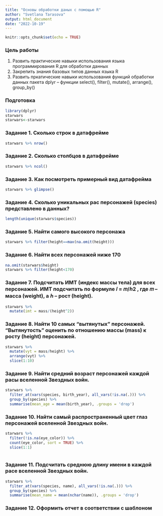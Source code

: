 ```yaml
---
title: "Основы обработки даных с помощью R"
author: "Svetlana Tarasova"
output: html_document
date: "2022-10-19"
---
```


```r
knitr::opts_chunk$set(echo = TRUE)
```
### Цель работы

1. Развить практические навыки использования языка программирования R для обработки данных
2. Закрепить знания базовых типов данных языка R
3. Развить пркатические навыки использования функций обработки данных пакета dplyr – функции
select(), filter(), mutate(), arrange(), group_by()


### Подготовка


```r
library(dplyr)
starwars
starwars<-starwars
```

### Задание 1. Сколько строк в датафрейме

```r
starwars %>% nrow()
```


### Задание 2. Сколько столбцов в датафрейме

```r
starwars %>% ncol()
```

### Задание 3. Как посмотреть примерный вид датафрейма

```r
starwars %>% glimpse()
```

### Задание 4. Сколько уникальных рас персонажей (species) представлено в данных?

```r
length(unique(starwars$species))
```

### Задание 5. Найти самого высокого персонажа

```r
starwars %>% filter(height==max(na.omit(height)))
```

### Задание 6. Найти всех персонажей ниже 170

```r
na.omit(starwars$height)
starwars %>% filter(height<170)
```

### Задание 7. Подсчитать ИМТ (индекс массы тела) для всех персонажей. ИМТ подсчитать по формуле 𝐼 = 𝑚/ℎ2 , где 𝑚 – масса (weight), а ℎ – рост (height).

```r
starwars %>% 
  mutate(imt = mass/(height^2))
```

### Задание 8. Найти 10 самых “вытянутых” персонажей. “Вытянутость” оценить по отношению массы (mass) к росту (height) персонажей.

```r
starwars %>% 
  mutate(vyt = mass/height) %>%
  arrange(vyt) %>% 
  slice(1:10)
```

### Задание 9. Найти средний возраст персонажей каждой расы вселенной Звездных войн.

```r
starwars %>% 
  filter_at(vars(species, birth_year), all_vars(!is.na(.))) %>%
  group_by(species) %>% 
  summarise(mean_age = mean(birth_year), .groups = 'drop')
```

### Задание 10. Найти самый распространенный цвет глаз персонажей вселенной Звездных войн.

```r
starwars %>% 
  filter(!is.na(eye_color)) %>%
  count(eye_color, sort = TRUE) %>%
  slice(1:1)
  
```

### Задание 11. Подсчитать среднюю длину имени в каждой расе вселенной Звездных войн.

```r
starwars %>% 
  filter_at(vars(species, name), all_vars(!is.na(.))) %>%
  group_by(species) %>% 
  summarise(mean_name = mean(nchar(name)), .groups = 'drop')
```

### Задание 12. Оформить отчет в соответствии с шаблоном

